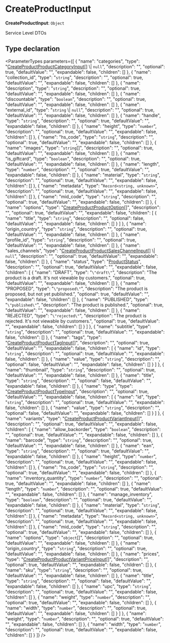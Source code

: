 
# CreateProductInput

 **CreateProductInput**: `Object`

Service Level DTOs

## Type declaration

<ParameterTypes parameters={[
  {
    "name": "categories",
    "type": "[CreateProductProductCategoryInput](medusa.CreateProductProductCategoryInput.mdx)[] \\| `null`",
    "description": "",
    "optional": true,
    "defaultValue": "",
    "expandable": false,
    "children": []
  },
  {
    "name": "collection_id",
    "type": "`string`",
    "description": "",
    "optional": true,
    "defaultValue": "",
    "expandable": false,
    "children": []
  },
  {
    "name": "description",
    "type": "`string`",
    "description": "",
    "optional": true,
    "defaultValue": "",
    "expandable": false,
    "children": []
  },
  {
    "name": "discountable",
    "type": "`boolean`",
    "description": "",
    "optional": true,
    "defaultValue": "",
    "expandable": false,
    "children": []
  },
  {
    "name": "external_id",
    "type": "`string` \\| `null`",
    "description": "",
    "optional": true,
    "defaultValue": "",
    "expandable": false,
    "children": []
  },
  {
    "name": "handle",
    "type": "`string`",
    "description": "",
    "optional": true,
    "defaultValue": "",
    "expandable": false,
    "children": []
  },
  {
    "name": "height",
    "type": "`number`",
    "description": "",
    "optional": true,
    "defaultValue": "",
    "expandable": false,
    "children": []
  },
  {
    "name": "hs_code",
    "type": "`string`",
    "description": "",
    "optional": true,
    "defaultValue": "",
    "expandable": false,
    "children": []
  },
  {
    "name": "images",
    "type": "`string`[]",
    "description": "",
    "optional": true,
    "defaultValue": "",
    "expandable": false,
    "children": []
  },
  {
    "name": "is_giftcard",
    "type": "`boolean`",
    "description": "",
    "optional": true,
    "defaultValue": "",
    "expandable": false,
    "children": []
  },
  {
    "name": "length",
    "type": "`number`",
    "description": "",
    "optional": true,
    "defaultValue": "",
    "expandable": false,
    "children": []
  },
  {
    "name": "material",
    "type": "`string`",
    "description": "",
    "optional": true,
    "defaultValue": "",
    "expandable": false,
    "children": []
  },
  {
    "name": "metadata",
    "type": "`Record<string, unknown>`",
    "description": "",
    "optional": true,
    "defaultValue": "",
    "expandable": false,
    "children": []
  },
  {
    "name": "mid_code",
    "type": "`string`",
    "description": "",
    "optional": true,
    "defaultValue": "",
    "expandable": false,
    "children": []
  },
  {
    "name": "options",
    "type": "[CreateProductProductOption](medusa.CreateProductProductOption.mdx)[]",
    "description": "",
    "optional": true,
    "defaultValue": "",
    "expandable": false,
    "children": [
      {
        "name": "title",
        "type": "`string`",
        "description": "",
        "optional": false,
        "defaultValue": "",
        "expandable": false,
        "children": []
      }
    ]
  },
  {
    "name": "origin_country",
    "type": "`string`",
    "description": "",
    "optional": true,
    "defaultValue": "",
    "expandable": false,
    "children": []
  },
  {
    "name": "profile_id",
    "type": "`string`",
    "description": "",
    "optional": true,
    "defaultValue": "",
    "expandable": false,
    "children": []
  },
  {
    "name": "sales_channels",
    "type": "[CreateProductProductSalesChannelInput](medusa.CreateProductProductSalesChannelInput.mdx)[] \\| `null`",
    "description": "",
    "optional": true,
    "defaultValue": "",
    "expandable": false,
    "children": []
  },
  {
    "name": "status",
    "type": "[ProductStatus](../enums/medusa.ProductStatus.mdx)",
    "description": "",
    "optional": true,
    "defaultValue": "",
    "expandable": false,
    "children": [
      {
        "name": "DRAFT",
        "type": "`\"draft\"`",
        "description": "The product is a draft. It's not viewable by customers.",
        "optional": true,
        "defaultValue": "",
        "expandable": false,
        "children": []
      },
      {
        "name": "PROPOSED",
        "type": "`\"proposed\"`",
        "description": "The product is proposed, but not yet published.",
        "optional": true,
        "defaultValue": "",
        "expandable": false,
        "children": []
      },
      {
        "name": "PUBLISHED",
        "type": "`\"published\"`",
        "description": "The product is published.",
        "optional": true,
        "defaultValue": "",
        "expandable": false,
        "children": []
      },
      {
        "name": "REJECTED",
        "type": "`\"rejected\"`",
        "description": "The product is rejected. It's not viewable by customers.",
        "optional": true,
        "defaultValue": "",
        "expandable": false,
        "children": []
      }
    ]
  },
  {
    "name": "subtitle",
    "type": "`string`",
    "description": "",
    "optional": true,
    "defaultValue": "",
    "expandable": false,
    "children": []
  },
  {
    "name": "tags",
    "type": "[CreateProductProductTagInput](medusa.CreateProductProductTagInput.mdx)[]",
    "description": "",
    "optional": true,
    "defaultValue": "",
    "expandable": false,
    "children": [
      {
        "name": "id",
        "type": "`string`",
        "description": "",
        "optional": true,
        "defaultValue": "",
        "expandable": false,
        "children": []
      },
      {
        "name": "value",
        "type": "`string`",
        "description": "",
        "optional": false,
        "defaultValue": "",
        "expandable": false,
        "children": []
      }
    ]
  },
  {
    "name": "thumbnail",
    "type": "`string`",
    "description": "",
    "optional": true,
    "defaultValue": "",
    "expandable": false,
    "children": []
  },
  {
    "name": "title",
    "type": "`string`",
    "description": "",
    "optional": false,
    "defaultValue": "",
    "expandable": false,
    "children": []
  },
  {
    "name": "type",
    "type": "[CreateProductProductTypeInput](medusa.CreateProductProductTypeInput.mdx)",
    "description": "",
    "optional": true,
    "defaultValue": "",
    "expandable": false,
    "children": [
      {
        "name": "id",
        "type": "`string`",
        "description": "",
        "optional": true,
        "defaultValue": "",
        "expandable": false,
        "children": []
      },
      {
        "name": "value",
        "type": "`string`",
        "description": "",
        "optional": false,
        "defaultValue": "",
        "expandable": false,
        "children": []
      }
    ]
  },
  {
    "name": "variants",
    "type": "[CreateProductProductVariantInput](medusa.CreateProductProductVariantInput.mdx)[]",
    "description": "",
    "optional": true,
    "defaultValue": "",
    "expandable": false,
    "children": [
      {
        "name": "allow_backorder",
        "type": "`boolean`",
        "description": "",
        "optional": true,
        "defaultValue": "",
        "expandable": false,
        "children": []
      },
      {
        "name": "barcode",
        "type": "`string`",
        "description": "",
        "optional": true,
        "defaultValue": "",
        "expandable": false,
        "children": []
      },
      {
        "name": "ean",
        "type": "`string`",
        "description": "",
        "optional": true,
        "defaultValue": "",
        "expandable": false,
        "children": []
      },
      {
        "name": "height",
        "type": "`number`",
        "description": "",
        "optional": true,
        "defaultValue": "",
        "expandable": false,
        "children": []
      },
      {
        "name": "hs_code",
        "type": "`string`",
        "description": "",
        "optional": true,
        "defaultValue": "",
        "expandable": false,
        "children": []
      },
      {
        "name": "inventory_quantity",
        "type": "`number`",
        "description": "",
        "optional": true,
        "defaultValue": "",
        "expandable": false,
        "children": []
      },
      {
        "name": "length",
        "type": "`number`",
        "description": "",
        "optional": true,
        "defaultValue": "",
        "expandable": false,
        "children": []
      },
      {
        "name": "manage_inventory",
        "type": "`boolean`",
        "description": "",
        "optional": true,
        "defaultValue": "",
        "expandable": false,
        "children": []
      },
      {
        "name": "material",
        "type": "`string`",
        "description": "",
        "optional": true,
        "defaultValue": "",
        "expandable": false,
        "children": []
      },
      {
        "name": "metadata",
        "type": "`Record<string, unknown>`",
        "description": "",
        "optional": true,
        "defaultValue": "",
        "expandable": false,
        "children": []
      },
      {
        "name": "mid_code",
        "type": "`string`",
        "description": "",
        "optional": true,
        "defaultValue": "",
        "expandable": false,
        "children": []
      },
      {
        "name": "options",
        "type": "`object`[]",
        "description": "",
        "optional": true,
        "defaultValue": "",
        "expandable": false,
        "children": []
      },
      {
        "name": "origin_country",
        "type": "`string`",
        "description": "",
        "optional": true,
        "defaultValue": "",
        "expandable": false,
        "children": []
      },
      {
        "name": "prices",
        "type": "[CreateProductProductVariantPriceInput](medusa.CreateProductProductVariantPriceInput.mdx)[]",
        "description": "",
        "optional": true,
        "defaultValue": "",
        "expandable": false,
        "children": []
      },
      {
        "name": "sku",
        "type": "`string`",
        "description": "",
        "optional": true,
        "defaultValue": "",
        "expandable": false,
        "children": []
      },
      {
        "name": "title",
        "type": "`string`",
        "description": "",
        "optional": false,
        "defaultValue": "",
        "expandable": false,
        "children": []
      },
      {
        "name": "upc",
        "type": "`string`",
        "description": "",
        "optional": true,
        "defaultValue": "",
        "expandable": false,
        "children": []
      },
      {
        "name": "weight",
        "type": "`number`",
        "description": "",
        "optional": true,
        "defaultValue": "",
        "expandable": false,
        "children": []
      },
      {
        "name": "width",
        "type": "`number`",
        "description": "",
        "optional": true,
        "defaultValue": "",
        "expandable": false,
        "children": []
      }
    ]
  },
  {
    "name": "weight",
    "type": "`number`",
    "description": "",
    "optional": true,
    "defaultValue": "",
    "expandable": false,
    "children": []
  },
  {
    "name": "width",
    "type": "`number`",
    "description": "",
    "optional": true,
    "defaultValue": "",
    "expandable": false,
    "children": []
  }
]} />
